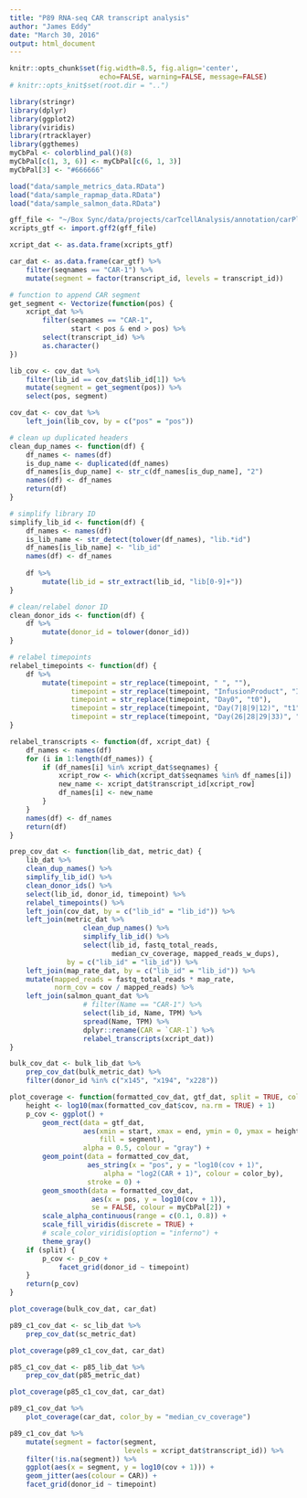 ```yaml
---
title: "P89 RNA-seq CAR transcript analysis"
author: "James Eddy"
date: "March 30, 2016"
output: html_document
---
```


```r
knitr::opts_chunk$set(fig.width=8.5, fig.align='center',
                      echo=FALSE, warning=FALSE, message=FALSE)
# knitr::opts_knit$set(root.dir = "..")
```

```r
library(stringr)
library(dplyr)
library(ggplot2)
library(viridis)
library(rtracklayer)
library(ggthemes)
myCbPal <- colorblind_pal()(8)
myCbPal[c(1, 3, 6)] <- myCbPal[c(6, 1, 3)]
myCbPal[3] <- "#666666"
```

```r
load("data/sample_metrics_data.RData")
load("data/sample_rapmap_data.RData")
load("data/sample_salmon_data.RData")

gff_file <- "~/Box Sync/data/projects/carTcellAnalysis/annotation/carPlus.gtf"
xcripts_gtf <- import.gff2(gff_file)
```

```r
xcript_dat <- as.data.frame(xcripts_gtf)

car_dat <- as.data.frame(car_gtf) %>% 
    filter(seqnames == "CAR-1") %>% 
    mutate(segment = factor(transcript_id, levels = transcript_id))
```

```r
# function to append CAR segment
get_segment <- Vectorize(function(pos) {
    xcript_dat %>% 
        filter(seqnames == "CAR-1",
               start < pos & end > pos) %>% 
        select(transcript_id) %>% 
        as.character()
})

lib_cov <- cov_dat %>% 
    filter(lib_id == cov_dat$lib_id[1]) %>% 
    mutate(segment = get_segment(pos)) %>% 
    select(pos, segment)

cov_dat <- cov_dat %>% 
    left_join(lib_cov, by = c("pos" = "pos"))
```


```r
# clean up duplicated headers
clean_dup_names <- function(df) {
    df_names <- names(df)
    is_dup_name <- duplicated(df_names)
    df_names[is_dup_name] <- str_c(df_names[is_dup_name], "2")
    names(df) <- df_names
    return(df)
}

# simplify library ID
simplify_lib_id <- function(df) {
    df_names <- names(df)
    is_lib_name <- str_detect(tolower(df_names), "lib.*id")
    df_names[is_lib_name] <- "lib_id"
    names(df) <- df_names
    
    df %>% 
        mutate(lib_id = str_extract(lib_id, "lib[0-9]+"))
}

# clean/relabel donor ID
clean_donor_ids <- function(df) {
    df %>% 
        mutate(donor_id = tolower(donor_id))
}

# relabel timepoints
relabel_timepoints <- function(df) {
    df %>% 
        mutate(timepoint = str_replace(timepoint, " ", ""),
               timepoint = str_replace(timepoint, "InfusionProduct", "IP"),
               timepoint = str_replace(timepoint, "Day0", "t0"),
               timepoint = str_replace(timepoint, "Day(7|8|9|12)", "t1"),
               timepoint = str_replace(timepoint, "Day(26|28|29|33)", "t2"))
}

relabel_transcripts <- function(df, xcript_dat) {
    df_names <- names(df)
    for (i in 1:length(df_names)) {
        if (df_names[i] %in% xcript_dat$seqnames) {
            xcript_row <- which(xcript_dat$seqnames %in% df_names[i])
            new_name <- xcript_dat$transcript_id[xcript_row]
            df_names[i] <- new_name
        }
    }
    names(df) <- df_names
    return(df)
}
```

```r
prep_cov_dat <- function(lib_dat, metric_dat) {
    lib_dat %>% 
    clean_dup_names() %>% 
    simplify_lib_id() %>%
    clean_donor_ids() %>% 
    select(lib_id, donor_id, timepoint) %>% 
    relabel_timepoints() %>% 
    left_join(cov_dat, by = c("lib_id" = "lib_id")) %>% 
    left_join(metric_dat %>% 
                  clean_dup_names() %>% 
                  simplify_lib_id() %>% 
                  select(lib_id, fastq_total_reads, 
                         median_cv_coverage, mapped_reads_w_dups),
              by = c("lib_id" = "lib_id")) %>% 
    left_join(map_rate_dat, by = c("lib_id" = "lib_id")) %>% 
    mutate(mapped_reads = fastq_total_reads * map_rate,
           norm_cov = cov / mapped_reads) %>% 
    left_join(salmon_quant_dat %>% 
                  # filter(Name == "CAR-1") %>% 
                  select(lib_id, Name, TPM) %>% 
                  spread(Name, TPM) %>% 
                  dplyr::rename(CAR = `CAR-1`) %>% 
                  relabel_transcripts(xcript_dat))
}
```


```r
bulk_cov_dat <- bulk_lib_dat %>% 
    prep_cov_dat(bulk_metric_dat) %>% 
    filter(donor_id %in% c("x145", "x194", "x228"))
```

```r
plot_coverage <- function(formatted_cov_dat, gtf_dat, split = TRUE, color_by = NULL) {
    height <- log10(max(formatted_cov_dat$cov, na.rm = TRUE) + 1)
    p_cov <- ggplot() +
        geom_rect(data = gtf_dat, 
                  aes(xmin = start, xmax = end, ymin = 0, ymax = height, 
                      fill = segment),
                  alpha = 0.5, colour = "gray") +
        geom_point(data = formatted_cov_dat, 
                   aes_string(x = "pos", y = "log10(cov + 1)", 
                       alpha = "log2(CAR + 1)", colour = color_by),
                   stroke = 0) +
        geom_smooth(data = formatted_cov_dat,
                    aes(x = pos, y = log10(cov + 1)),
                    se = FALSE, colour = myCbPal[2]) +
        scale_alpha_continuous(range = c(0.1, 0.8)) + 
        scale_fill_viridis(discrete = TRUE) +
        # scale_color_viridis(option = "inferno") +
        theme_gray()
    if (split) {
        p_cov <- p_cov +
            facet_grid(donor_id ~ timepoint)
    }
    return(p_cov)
}
```

```r
plot_coverage(bulk_cov_dat, car_dat)
```

```r
p89_c1_cov_dat <- sc_lib_dat %>% 
    prep_cov_dat(sc_metric_dat)
```

```r
plot_coverage(p89_c1_cov_dat, car_dat)
```

```r
p85_c1_cov_dat <- p85_lib_dat %>% 
    prep_cov_dat(p85_metric_dat)
```

```r
plot_coverage(p85_c1_cov_dat, car_dat)
```

```r
p89_c1_cov_dat %>% 
    plot_coverage(car_dat, color_by = "median_cv_coverage")
```

```r
p89_c1_cov_dat %>% 
    mutate(segment = factor(segment, 
                            levels = xcript_dat$transcript_id)) %>% 
    filter(!is.na(segment)) %>% 
    ggplot(aes(x = segment, y = log10(cov + 1))) +
    geom_jitter(aes(colour = CAR)) +
    facet_grid(donor_id ~ timepoint)
```

